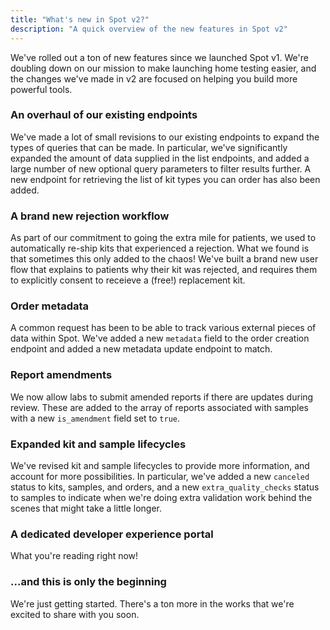 ```yaml
---
title: "What's new in Spot v2?"
description: "A quick overview of the new features in Spot v2"
---
```


We've rolled out a ton of new features since we launched Spot v1. We're doubling down on our mission to make launching
home testing easier, and the changes we've made in v2 are focused on helping you build more powerful tools.

### An overhaul of our existing endpoints

We've made a lot of small revisions to our existing endpoints to expand the types of queries that can be made. In
particular, we've significantly expanded the amount of data supplied in the list endpoints, and added a large number
of new optional query parameters to filter results further. A new endpoint for retrieving the list of kit types you
can order has also been added.

### A brand new rejection workflow

As part of our commitment to going the extra mile for patients, we used to automatically re-ship kits that experienced
a rejection. What we found is that sometimes this only added to the chaos! We've built a brand new user flow that
explains to patients why their kit was rejected, and requires them to explicitly consent to receieve a (free!)
replacement kit.

### Order metadata

A common request has been to be able to track various external pieces of data within Spot. We've added a new `metadata`
field to the order creation endpoint and added a new metadata update endpoint to match.

### Report amendments

We now allow labs to submit amended reports if there are updates during review. These are added to the array of reports
associated with samples with a new `is_amendment` field set to `true`.

### Expanded kit and sample lifecycles

We've revised kit and sample lifecycles to provide more information, and account for more possibilities. In particular,
we've added a new `canceled` status to kits, samples, and orders, and a new `extra_quality_checks` status to samples
to indicate when we're doing extra validation work behind the scenes that might take a little longer.

### A dedicated developer experience portal

What you're reading right now!

### ...and this is only the beginning

We're just getting started. There's a ton more in the works that we're excited to share with you soon.